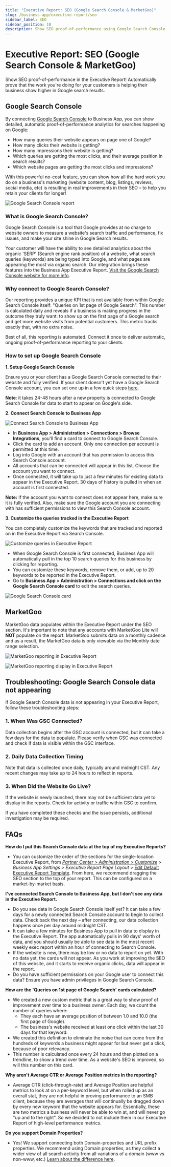 ```yaml
---
title: "Executive Report: SEO (Google Search Console & MarketGoo)"
slug: /business-app/executive-report/seo
sidebar_label: SEO
sidebar_position: 10
description: Show SEO proof-of-performance using Google Search Console and MarketGoo data in the Executive Report.
---
```


# Executive Report: SEO (Google Search Console & MarketGoo)

Show SEO proof-of-performance in the Executive Report! Automatically prove that the work you're doing for your customers is helping their business show higher in Google search results.

## Google Search Console

By connecting [Google Search Console](https://search.google.com/search-console/about) to Business App, you can show detailed, automatic proof-of-performance analytics for searches happening on Google:

- How many queries their website appears on page one of Google?
- How many clicks their website is getting?
- How many impressions their website is getting?
- Which queries are getting the most clicks, and their average position in search results?
- Which website pages are getting the most clicks and impressions?

With this powerful no-cost feature, you can show how all the hard work you do on a business's marketing (website content, blog, listings, reviews, social media, etc) is resulting in real improvements in their SEO – to help you retain your clients for longer!

![Google Search Console report](../img/google-search-console-report.jpg)

### What is Google Search Console?

Google Search Console is a tool that Google provides at no charge to website owners to measure a website's search traffic and performance, fix issues, and make your site shine in Google Search results.

Your customer will have the ability to see detailed analytics about the organic 'SERP' (Search engine rank position) of a website, what search queries (keywords) are being typed into Google, and what pages are appearing the most via organic search. Our integration brings these features into the Business App Executive Report. [Visit the Google Search Console website for more info](https://search.google.com/search-console/about).

### Why connect to Google Search Console?

Our reporting provides a unique KPI that is not available from within Google Search Console itself: "Queries on 1st page of Google Search". This number is calculated daily and reveals if a business is making progress in the outcome they truly want: to show up on the first page of a Google search and get more website visits from potential customers. This metric tracks exactly that, with no extra noise.

Best of all, this reporting is automated. Connect it once to deliver automatic, ongoing proof-of-performance reporting to your clients.

### How to set up Google Search Console

**1. Setup Google Search Console**

Ensure you or your client has a Google Search Console connected to their website and fully verified. If your client doesn't yet have a Google Search Console account, you can set one up in a few quick steps [here](https://search.google.com/search-console/welcome).

**Note**: it takes 24-48 hours after a new property is connected to Google Search Console for data to start to appear on Google's side.

**2. Connect Search Console to Business App**

![Connect Search Console to Business App](../img/google-search-console-connection.jpg)

- In **Business App > Administration > Connections > Browse Integrations**, you'll find a card to connect to Google Search Console.
- Click the card to add an account. Only one connection per account is permitted at this time.
- Log into Google with an account that has permission to access this Search Console account.
- All accounts that can be connected will appear in this list. Choose the account you want to connect.
- Once connected, it will take up to just a few minutes for existing data to appear in the Executive Report. 30 days of history is pulled in when an account is first connected.

**Note:** If the account you want to connect does not appear here, make sure it is fully verified. Also, make sure the Google account you are connecting with has sufficient permissions to view this Search Console account.

**3. Customize the queries tracked in the Executive Report**

You can completely customize the keywords that are tracked and reported on in the Executive Report via Search Console.

![Customize queries in Executive Report](../img/google-search-console-customize-queries.jpg)

- When Google Search Console is first connected, Business App will automatically pull in the top 10 search queries for this business by clicking for reporting.
- You can customize these keywords, remove them, or add, up to 20 keywords to be reported in the Executive Report.
- Go to **Business App > Administration > Connections and click on the Google Search Console card** to edit the search queries.

![Google Search Console card](../img/google-search-console-card.jpg)

## MarketGoo

MarketGoo data populates within the Executive Report under the SEO section. It's important to note that any accounts with MarketGoo Lite will **NOT** populate on the report. MarketGoo submits data on a monthly cadence and as a result, the MarketGoo data is only viewable via the Monthly date range selection.

![MarketGoo reporting in Executive Report](../img/marketgoo-exec-report-1.jpg)

![MarketGoo reporting display in Executive Report](../img/marketgoo-exec-report-2.jpg)

## Troubleshooting: Google Search Console data not appearing

If Google Search Console data is not appearing in your Executive Report, follow these troubleshooting steps:

### 1. When Was GSC Connected?
Data collection begins after the GSC account is connected, but it can take a few days for the data to populate. Please verify when GSC was connected and check if data is visible within the GSC interface.

### 2. Daily Data Collection Timing
Note that data is collected once daily, typically around midnight CST. Any recent changes may take up to 24 hours to reflect in reports.

### 3. When Did the Website Go Live?
If the website is newly launched, there may not be sufficient data yet to display in the reports. Check for activity or traffic within GSC to confirm.

If you have completed these checks and the issue persists, additional investigation may be required.

## FAQs

**How do I put this Search Console data at the top of my Executive Reports?**

- You can customize the order of the sections for the single-location Executive Report, from *[Partner Center > Administration > Customize](https://partners.vendasta.com/customize-design)* > *Business App Settings > Executive Report Page Layout* > [Edit Default Executive Report Template](https://partners.vendasta.com/customize-design/customize-executive-report). From here, we recommend dragging the SEO section to the top of your report. This can be configured on a market-by-market basis.

**I've connected Search Console to Business App, but I don't see any data in the Executive Report.**

- Do you see data in Google Search Console itself yet? It can take a few days for a newly connected Search Console account to begin to collect data. Check back the next day – after connecting, our data collection happens once per day around midnight CST.
- It can take a few minutes for Business App to pull in data to display in the Executive Report. The app automatically pulls in 90 days' worth of data, and you should usually be able to see data in the most recent weekly exec report within an hour of connecting to Search Console.
- If the website is new, there may be low or no data to report on yet. With no data yet, the cards will not appear. As you work at improving the SEO of this website, and it starts to receive organic clicks, data will appear in the report.
- Do you have sufficient permissions on your Google user to connect this data? Ensure you have admin privileges in Google Search Console.

**How are the 'Queries on 1st page of Google Search' cards calculated?**

- We created a new custom metric that is a great way to show proof of improvement over time to a business owner. Each day, we count the number of queries where:
  - They each have an average position of between 1.0 and 10.0 (the first page of Google).
  - The business's website received at least one click within the last 30 days for that keyword.
- We created this definition to eliminate the noise that can come from the hundreds of keywords a business might appear for but never get a click, because of poor relevancy.
- This number is calculated once every 24 hours and then plotted on a trendline, to show a trend over time. As a website's SEO is improved, so will this number on this card.

**Why aren't Average CTR or Average Position metrics in the reporting?**

- Average CTR (click-through-rate) and Average Position are helpful metrics to look at on a per-keyword level, but when rolled up as an overall stat, they are not helpful in proving performance to an SMB client, because they are averages that will continually be dragged down by every new keyword that the website appears for. Essentially, these are two metrics a business will never be able to win at, and will never go "up and to the right". So we decided to not include them in our Executive Report of high-level performance metrics.

**Do you support Domain Properties?**

- Yes! We support connecting both Domain-properties and URL prefix properties. We recommend using Domain properties, as they collect a wider view of all search activity from all variations of a domain (www vs non-www, etc.) [Learn about the difference here](https://support.google.com/webmasters/answer/34592).